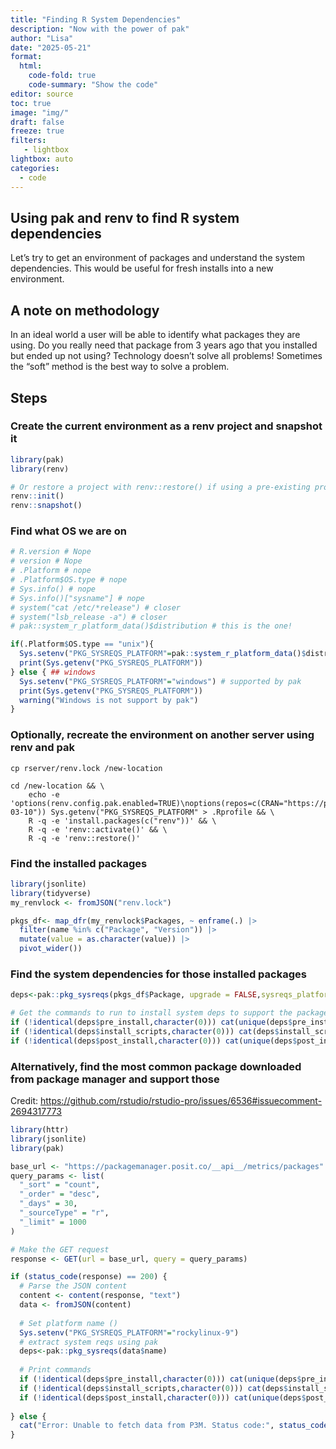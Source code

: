 ```yaml
---
title: "Finding R System Dependencies"
description: "Now with the power of pak"
author: "Lisa"
date: "2025-05-21"
format:
  html:
    code-fold: true
    code-summary: "Show the code"
editor: source
toc: true
image: "img/"
draft: false
freeze: true
filters:
   - lightbox
lightbox: auto
categories:
  - code
---
```


## Using pak and renv to find R system dependencies

Let's try to get an environment of packages and understand the system dependencies. This would be useful for fresh installs into a new environment. 

## A note on methodology 

In an ideal world a user will be able to identify what packages they are using. Do you really need that package from 3 years ago that you installed but ended up not using? Technology doesn't solve all problems! Sometimes the "soft" method is the best way to solve a problem. 

## Steps

### Create the current environment as a renv project and snapshot it

```r
library(pak)
library(renv)

# Or restore a project with renv::restore() if using a pre-existing projectd
renv::init()
renv::snapshot()
```

### Find what OS we are on 

```r
# R.version # Nope
# version # Nope
# .Platform # nope
# .Platform$OS.type # nope
# Sys.info() # nope
# Sys.info()["sysname"] # nope
# system("cat /etc/*release") # closer
# system("lsb_release -a") # closer
# pak::system_r_platform_data()$distribution # this is the one!

if(.Platform$OS.type == "unix"){
  Sys.setenv("PKG_SYSREQS_PLATFORM"=pak::system_r_platform_data()$distribution)
  print(Sys.getenv("PKG_SYSREQS_PLATFORM"))
} else { ## windows
  Sys.setenv("PKG_SYSREQS_PLATFORM"="windows") # supported by pak
  print(Sys.getenv("PKG_SYSREQS_PLATFORM"))
  warning("Windows is not support by pak")
}

```

### Optionally, recreate the environment on another server using renv and pak

```
cp rserver/renv.lock /new-location 

cd /new-location && \
    echo -e 'options(renv.config.pak.enabled=TRUE)\noptions(repos=c(CRAN="https://packagemanager.posit.co/cran/__linux__/rhel9/2025-03-10")) Sys.getenv("PKG_SYSREQS_PLATFORM" > .Rprofile && \
    R -q -e 'install.packages(c("renv"))' && \
    R -q -e 'renv::activate()' && \
    R -q -e 'renv::restore()'
```

### Find the installed packages

```r
library(jsonlite)
library(tidyverse)
my_renvlock <- fromJSON("renv.lock")

pkgs_df<- map_dfr(my_renvlock$Packages, ~ enframe(.) |>
  filter(name %in% c("Package", "Version")) |>
  mutate(value = as.character(value)) |>
  pivot_wider())
```

### Find the system dependencies for those installed packages

```r
deps<-pak::pkg_sysreqs(pkgs_df$Package, upgrade = FALSE,sysreqs_platform=Sys.getenv("PKG_SYSREQS_PLATFORM"))

# Get the commands to run to install system deps to support the package environment
if (!identical(deps$pre_install,character(0))) cat(unique(deps$pre_install),sep="\n")
if (!identical(deps$install_scripts,character(0))) cat(deps$install_scripts,sep="\n")
if (!identical(deps$post_install,character(0))) cat(unique(deps$post_install),sep="\n")
```

### Alternatively, find the most common package downloaded from package manager and support those 

Credit: <https://github.com/rstudio/rstudio-pro/issues/6536#issuecomment-2694317773> 

```r
library(httr)
library(jsonlite)
library(pak)

base_url <- "https://packagemanager.posit.co/__api__/metrics/packages"
query_params <- list(
  "_sort" = "count",
  "_order" = "desc",
  "_days" = 30,
  "_sourceType" = "r",
  "_limit" = 1000
)

# Make the GET request
response <- GET(url = base_url, query = query_params)

if (status_code(response) == 200) {
  # Parse the JSON content
  content <- content(response, "text")
  data <- fromJSON(content)
  
  # Set platform name ()
  Sys.setenv("PKG_SYSREQS_PLATFORM"="rockylinux-9")
  # extract system reqs using pak
  deps<-pak::pkg_sysreqs(data$name)
  
  # Print commands
  if (!identical(deps$pre_install,character(0))) cat(unique(deps$pre_install),sep="\n")
  if (!identical(deps$install_scripts,character(0))) cat(deps$install_scripts,sep="\n")
  if (!identical(deps$post_install,character(0))) cat(unique(deps$post_install),sep="\n")
  
} else {
  cat("Error: Unable to fetch data from P3M. Status code:", status_code(response), "\n")
}

```


